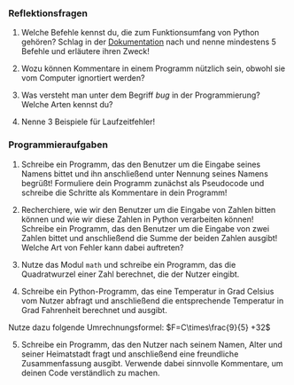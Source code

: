 ### Reflektionsfragen

1.  Welche Befehle kennst du, die zum Funktionsumfang von Python gehören? Schlag in der [Dokumentation](https://docs.python.org/3/) nach und nenne mindestens 5 Befehle und erläutere ihren Zweck!

2.  Wozu können Kommentare in einem Programm nützlich sein, obwohl sie vom Computer ignortiert werden?

3.  Was versteht man unter dem Begriff *bug* in der Programmierung? Welche Arten kennst du?

4.  Nenne 3 Beispiele für Laufzeitfehler!

### Programmieraufgaben


1.  Schreibe ein Programm, das den Benutzer um die Eingabe seines Namens bittet und ihn anschließend unter Nennung seines Namens begrüßt! Formuliere dein Programm zunächst als Pseudocode und schreibe die Schritte als Kommentare in dein Programm!

2.  Recherchiere, wie wir den Benutzer um die Eingabe von Zahlen bitten können und wie wir diese Zahlen in Python verarbeiten können! Schreibe ein Programm, das den Benutzer um die Eingabe von zwei Zahlen bittet und anschließend die Summe der beiden Zahlen ausgibt! Welche Art von Fehler kann dabei auftreten?

3.  Nutze das Modul `math` und schreibe ein Programm, das die Quadratwurzel einer Zahl berechnet, die der Nutzer eingibt.

4.  Schreibe ein Python-Programm, das eine Temperatur in Grad Celsius vom Nutzer abfragt und anschließend die entsprechende Temperatur in Grad Fahrenheit berechnet und ausgibt.

Nutze dazu folgende Umrechnungsformel: $F=C\times\frac{9}{5} +32$

5.  Schreibe ein Programm, das den Nutzer nach seinem Namen, Alter und seiner Heimatstadt fragt und anschließend eine freundliche Zusammenfassung ausgibt. Verwende dabei sinnvolle Kommentare, um deinen Code verständlich zu machen.

